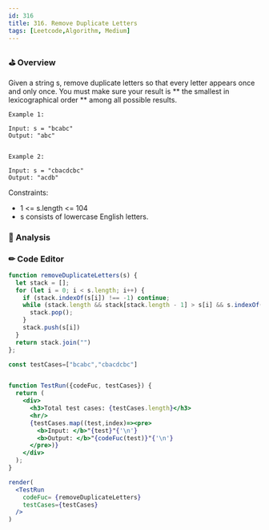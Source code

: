 ```yaml
---
id: 316
title: 316. Remove Duplicate Letters 
tags: [Leetcode,Algorithm, Medium]
---
```


### ⛳  Overview
Given a string s, remove duplicate letters so that every letter appears once and only once. You must make sure your result is ** the smallest in lexicographical order ** among all possible results.

 
```
Example 1:

Input: s = "bcabc"
Output: "abc"


Example 2:

Input: s = "cbacdcbc"
Output: "acdb"
 ```

Constraints:

* 1 <= s.length <= 104
* s consists of lowercase English letters.

### 📃  Analysis



### ✏  Code Editor


```jsx live noInline
function removeDuplicateLetters(s) {
  let stack = [];
  for (let i = 0; i < s.length; i++) {
    if (stack.indexOf(s[i]) !== -1) continue;
    while (stack.length && stack[stack.length - 1] > s[i] && s.indexOf(stack[stack.length - 1], i) !== -1) {
      stack.pop();
    }
    stack.push(s[i])
  }
  return stack.join("")
};

const testCases=["bcabc","cbacdcbc"]


function TestRun({codeFuc, testCases}) {
  return (
    <div>
      <h3>Total test cases: {testCases.length}</h3>
      <hr/>
      {testCases.map((test,index)=><pre>
        <b>Input: </b>"{test}"{'\n'}
        <b>Output: </b>"{codeFuc(test)}"{'\n'}
      </pre>)}
    </div>
  );
}

render(
  <TestRun
    codeFuc= {removeDuplicateLetters}
    testCases={testCases}
  />
)
```

